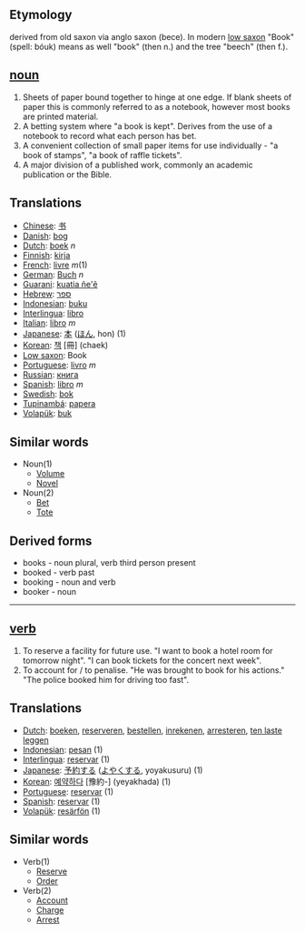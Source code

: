 ==Etymology==
derived from old saxon via anglo saxon (bece). In modern [[low saxon]] "Book"  (spell: bóuk) means as well "book" (then n.) and the tree "beech" (then f.). 

== [[noun]] ==
# Sheets of paper bound together to hinge at one edge. If blank sheets of paper this is commonly referred to as a notebook, however most books are printed material.
# A betting system where "a book is kept". Derives from the use of a notebook to record what each person has bet.
# A convenient collection of small paper items for use individually - "a book of stamps", "a book of raffle tickets".
# A major division of a published work, commonly an academic publication or the Bible.

==Translations==
*[[Chinese]]: [[书]]
*[[Danish]]: [[bog]]
*[[Dutch]]: [[boek]] ''n''
*[[Finnish]]: [[kirja]]
*[[French]]: [[livre]]  ''m''(1)
*[[German]]: [[Buch]] ''n''
*[[Guarani]]: [[kuatia ñe'ẽ]]
*[[Hebrew]]: [[ספר]]
*[[Indonesian]]: [[buku]]
*[[Interlingua]]: [[libro]]
*[[Italian]]: [[libro]] ''m''
*[[Japanese]]: [[本]] ([[ほん]], hon) (1)
*[[Korean]]: [[책]] [冊] (chaek)
*[[Low saxon]]: Book
*[[Portuguese]]: [[livro]] ''m''
*[[Russian]]: [[книга]]
*[[Spanish]]: [[libro]] ''m''
*[[Swedish]]: [[bok]]
*[[Tupinambá]]: [[papera]]
*[[Volapük]]: [[buk]]

==Similar words==
*Noun(1)
**[[Volume]]
**[[Novel]]
*Noun(2)
**[[Bet]]
**[[Tote]]

==Derived forms==
* books - noun plural, verb third person present
* booked - verb past
* booking - noun and verb
* booker - noun

----

== [[verb]] ==
# To reserve a facility for future use. "I want to book a hotel room for tomorrow night". "I can book tickets for the concert next week".
# To account for / to penalise. "He was brought to book for his actions." "The police booked him for driving too fast".

==Translations==
*[[Dutch]]: [[boeken]], [[reserveren]], [[bestellen]], [[inrekenen]], [[arresteren]], [[ten laste leggen]]
*[[Indonesian]]: [[pesan]] (1)
*[[Interlingua]]: [[reservar]] (1)
*[[Japanese]]: [[予約する]] ([[よやくする]], yoyakusuru) (1)
*[[Korean]]: [[예약하다]] [豫約-] (yeyakhada) (1)
*[[Portuguese]]: [[reservar]] (1)
*[[Spanish]]: [[reservar]] (1)
*[[Volapük]]: [[resärfön]] (1)

==Similar words==
*Verb(1)
**[[Reserve]]
**[[Order]]
*Verb(2)
**[[Account]]
**[[Charge]]
**[[Arrest]]